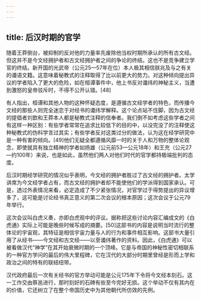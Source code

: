 ```yaml
---
---
---
```

title: 后汉时期的官学
---



随着王莽倒台，被抑制的反对他的力量率先废除他当权时期所承认的所有古文经。但这并不是今文经拥护者和古文经拥护者之间的争论的终结。这也不是竞争建立学官的终结。新开国的光武帝（公元25—57年在位）本人极其相信朕兆及与之有关的谶语文籍。这意味着秘教式的注释取得了比以前更大的势力。对这种倾向提出异议的学者陷入了更大的危险，如在桓谭事件中，他上书反对谶纬的神秘主义，当遭到激怒的皇帝驳斥时，不得不公开认错。[48]

有人指出，桓谭和其他人物的这种怀疑态度，是遵循古文经学者的特色，而传播今文经的那些人则完全迷恋于对经书的谶纬学解释。这个论点站不住脚，因为古文经的提倡者刘歆和王莽本人都是秘教式注释的信奉者。我们倒不如考虑这些学者之间有这样一种区别：有些学者常常在追求比较低下的目的中，以没完没了的注释使这种秘教式的伪科学言过其实；有些学者反对这类过分的做法，认为这在经学研究中是一种有害的倾向。[49]他们无疑全都遵循风靡一时的关于人和万物的整体论观念，即使就具有独立精神的学者如扬雄（公元前53—公元18年）和王充（公元27—约100年）来说，也是如此，虽然他们两人对他们时代的官学都持极端批判的态度。

后汉时期经学研究的情况似乎表明，今文经的拥护者胜过了古文经的拥护者。太学讲席为今文经学者占有，而古文经的拥护者却不能使他们的学派得到国家承认。可是，透过外表情况来看，必定造成了不少紧张情况，对官学过于得势提出的异议增多了，这可能是讨论经书真正意义的第二次会议的根本原因；这次会议于公元79年举行。

这次会议叫白虎义奏，亦即白虎观中的评议。据称把这些讨论内容汇编成文的《白虎通》实际上可能是晚些时候写成的摘要。[50]这部书的内容是说明当时流行的整体论的宇宙观，其特征是相信宇宙力量与人的行为和事件相互影响。这部书大量引用了从经书——今文经和古文经——以至谶纬著作的资料。因此，《白虎通》可以被看做汉代“神学”在其开始衰微时期的一个顶峰。它是与帝国的神秘性密切相联系的一种官方学问的最后的伟大里程碑，它在汉代的大部分时期里曾经是形而上学和政治之间的特有的联结纽带。

汉代政府最后一次有关经书的官方举动可能是公元175年下令将今文经本刻石。这一工作交由蔡邕进行，那时刻好的石碑有些至今完好无损。这个举动不仅有其内在的价值，它还树立了在整个帝国历史中为其他朝代所仿效的先例。